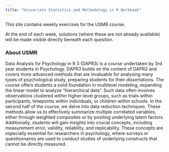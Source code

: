 ```yaml
---
title: "Univariate Statistics and Methodology in R Workbook"
---
```


This site contains weekly exercises for the USMR course.   

At the end of each week, solutions (where these are not already available) will be made visible directly beneath each question.  

### About USMR

Data Analysis for Psychology in R 3 (DAPR3) is a course undertaken by 3rd year students in Psychology. DAPR3 builds on the content of DAPR2 and covers more advanced methods that are invaluable for analysing many types of psychological study, preparing students for their dissertations. The course offers students a solid foundation in multilevel modeling, expanding the linear model to analyze "hierarchical data". Such data often involves observations clustered within higher-level groups, such as trials within participants, timepoints within individuals, or children within schools. In the second half of the course, we delve into data reduction techniques. These methods allow us to effectively summarize multiple correlated variables, either through weighted composites or by positing underlying latent factors. Additionally, students will gain insights into crucial concepts, including measurement error, validity, reliability, and replicability. These concepts are especially essential for researchers in psychology, where surveys or questionnaires are used to conduct studies of underlying constructs that cannot be directly measured.

